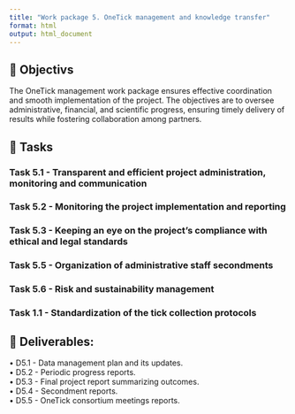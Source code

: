 ```yaml
---
title: "Work package 5. OneTick management and knowledge transfer"
format: html
output: html_document
---
```


## 🎯 Objectivs

The OneTick management work package ensures effective coordination and smooth implementation of the project. The objectives are to oversee administrative, financial, and scientific progress, ensuring timely delivery of results while fostering collaboration among partners.

## 🚧 Tasks

### Task 5.1 - Transparent and efficient project administration, monitoring and  communication

### Task 5.2 - Monitoring the project implementation and reporting

### Task 5.3 - Keeping an eye on the project's compliance with ethical and legal standards

### Task 5.5 - Organization of administrative staff secondments

### Task 5.6 - Risk and sustainability management

### Task 1.1 - Standardization of the tick collection protocols

## 🚚 Deliverables:

•	D5.1 - Data management plan and its updates.  
•	D5.2 - Periodic progress reports.  
•	D5.3 - Final project report summarizing outcomes.  
•	D5.4 - Secondment reports.  
•	D5.5 - OneTick consortium meetings reports.
